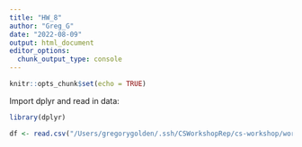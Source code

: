 ```yaml
---
title: "HW_8"
author: "Greg_G"
date: "2022-08-09"
output: html_document
editor_options: 
  chunk_output_type: console
---
```


```r
knitr::opts_chunk$set(echo = TRUE)
```

Import dplyr and read in data:

```r
library(dplyr)

df <- read.csv("/Users/gregorygolden/.ssh/CSWorkshopRep/cs-workshop/workshop-08-intro-to-tidyverse/hw8_data.csv", check.names = FALSE)
```


